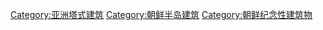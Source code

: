 [[Category:亚洲塔式建筑|Category:亚洲塔式建筑]]
[[Category:朝鲜半岛建筑|Category:朝鲜半岛建筑]]
[[Category:朝鲜纪念性建筑物|Category:朝鲜纪念性建筑物]]